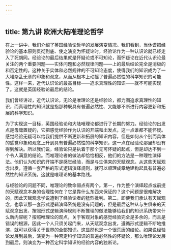 ```yaml
---
---
---
```

title: 第九讲 欧洲大陆唯理论哲学
---







在上一讲中，我们介绍了英国经验论哲学的发展演变情况。我们看到，当休谟把经验论的基本原则贯彻到底、使之演变为怀疑论时，经验论作为一种认识论就已经走入了死胡同。经验论的最后结果就是怀疑论或不可知论，而怀疑论在近代认识论最关注的两个重要问题——实体问题和必然规律问题——上的最后结论完全是消极的和否定性的。这种关于实体和必然规律的不可知论态度，使得我们的知识成为了一大堆杂乱无章的印象和观念，从而从根本上动摇了普遍必然性的科学知识的可能性。这样一来，近代认识论的最高目标——追求真理性的知识——就不可能实现了。这就是英国经验论最后的结论。

我们曾经讲过，近代认识论，无论是唯理论还是经验论，都力图追求真理性的知识，而真理性的知识就是指那种既具有普遍必然性、又能够不断进行内容更新和拓展的科学知识。

为了实现这一目标，英国经验论和大陆唯理论都进行了长期的努力。经验论的出发点是毋庸置疑的，它把感觉经验作为认识的开端和出发点，这一点谁都不能怀疑。感觉经验无疑可以给我们提供不断更新和拓展的知识内容，但是如何从个别而具体的感觉印象和观念上升到具有普遍必然性的科学知识，这一点在经验论那里却没有得到解决。所以我们说，经验论只是执着于那个无可怀疑的起点，但是却达不到一个令人满意的结论。而唯理论者的做法却恰恰相反，他们的方法是一种理性演绎法。他们认为知识的开端不是感觉经验，而是与生俱来的天赋观念。从这些天赋观念出发，遵循一套严格的形式逻辑演绎规则，就可以顺理成章地建构起具有普遍必然性的知识系统。这就是唯理论的基本路线。

与经验论的问题不同，唯理论的致命弱点有两个。第一，作为整个演绎起点或前提的天赋观念本身的合理性何在？它是靠什么东西来保证的？这个问题是很难解决的，因此天赋观念学说遭到了经验论者的猛烈批判。第二，即便我们承认有天赋观念，也承认那一套形式逻辑演绎系统是没有问题的，但是最后这种从与生俱来的天赋观念出发、按照形式逻辑演绎规则不断推理的做法能够给我们的知识系统带来什么新内容呢？按照唯理论的观点，关于客观对象的感觉经验完全是多余的，而且是错误的根源，因此一个人只须关起门来，从天赋观念出发，遵循形式逻辑不断地推演，就可以获得关于世界的全部知识。这显然也是一个很荒唐的结论。如果说经验论发展到最后，演变为一种否定科学知识的普遍必然性的怀疑论，那么唯理论发展到最后，则演变为一种否定科学知识的经验内容的独断论。